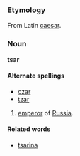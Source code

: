 ===Etymology===
From Latin [[caesar]].

===Noun===
'''tsar'''

====Alternate spellings====
*[[czar]]
*[[tzar]]

# [[emperor]] of [[Russia]].

====Related words====
*[[tsarina]]
